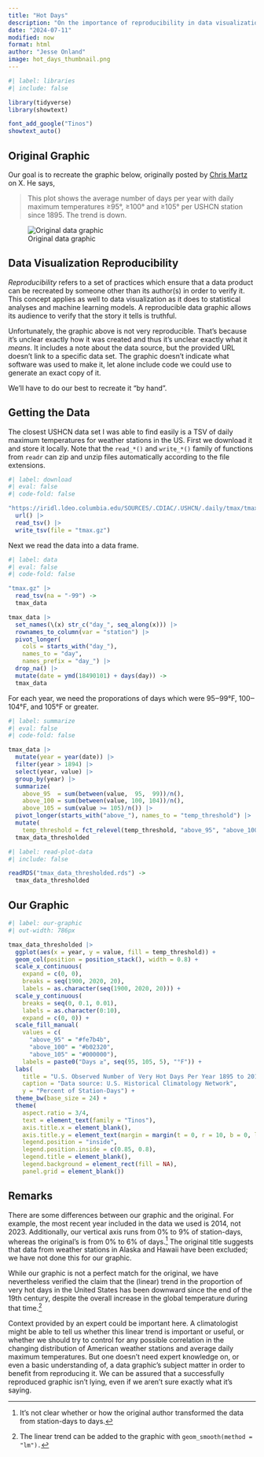 ```yaml
---
title: "Hot Days"
description: "On the importance of reproducibility in data visualization."
date: "2024-07-11"
modified: now
format: html
author: "Jesse Onland"
image: hot_days_thumbnail.png
---
```


```r
#| label: libraries
#| include: false

library(tidyverse)
library(showtext)

font_add_google("Tinos")
showtext_auto() 
```

## Original Graphic

Our goal is to recreate the graphic below, originally posted by [Chris Martz](https://x.com/ChrisMartzWX) on X. He says, 

> This plot shows the average number of days per year with daily maximum temperatures ≥95°, ≥100° and ≥105° per USHCN station since 1895. The trend is down.

![Original data graphic](original.jpg)

## Data Visualization Reproducibility

_Reproducibility_ refers to a set of practices which ensure that a data product can be recreated by someone other than its author(s) in order to verify it. This concept applies as well to data visualization as it does to statistical analyses and machine learning models. A reproducible data graphic allows its audience to verify that the story it tells is truthful.

Unfortunately, the graphic above is not very reproducible. That's because it's unclear exactly how it was created and thus it's unclear exactly what it _means_. It includes a note about the data source, but the provided URL doesn't link to a specific data set. The graphic doesn't indicate what software was used to make it, let alone include code we could use to generate an exact copy of it.

We'll have to do our best to recreate it "by hand".

## Getting the Data

The closest USHCN data set I was able to find easily is a TSV of daily maximum temperatures for weather stations in the US. First we download it and store it locally. Note that the `read_*()` and `write_*()` family of functions from `readr` can zip and unzip files automatically according to the file extensions.

```r
#| label: download
#| eval: false
#| code-fold: false

"https://iridl.ldeo.columbia.edu/SOURCES/.CDIAC/.USHCN/.daily/tmax/tmax/[T]data.tsv" |>
  url() |>
  read_tsv() |>
  write_tsv(file = "tmax.gz")  
```

Next we read the data into a data frame.

```r
#| label: data
#| eval: false
#| code-fold: false

"tmax.gz" |>
  read_tsv(na = "-99") ->
  tmax_data

tmax_data |>
  set_names(\(x) str_c("day_", seq_along(x))) |>
  rownames_to_column(var = "station") |>
  pivot_longer(
    cols = starts_with("day_"), 
    names_to = "day", 
    names_prefix = "day_") |>
  drop_na() |>
  mutate(date = ymd(18490101) + days(day)) ->
  tmax_data
```

For each year, we need the proporations of days which were 95‒99°F, 100‒104°F, and 105°F or greater.

```r
#| label: summarize
#| eval: false
#| code-fold: false

tmax_data |>
  mutate(year = year(date)) |>
  filter(year > 1894) |>
  select(year, value) |>
  group_by(year) |>
  summarize(
    above_95  = sum(between(value,  95,  99))/n(),
    above_100 = sum(between(value, 100, 104))/n(),
    above_105 = sum(value >= 105)/n()) |>
  pivot_longer(starts_with("above_"), names_to = "temp_threshold") |>
  mutate(
    temp_threshold = fct_relevel(temp_threshold, "above_95", "above_100")) ->
  tmax_data_thresholded
```

```r
#| label: read-plot-data
#| include: false

readRDS("tmax_data_thresholded.rds") ->
  tmax_data_thresholded
```

## Our Graphic

```r
#| label: our-graphic
#| out-width: 786px

tmax_data_thresholded |>
  ggplot(aes(x = year, y = value, fill = temp_threshold)) +
  geom_col(position = position_stack(), width = 0.8) +
  scale_x_continuous(
    expand = c(0, 0), 
    breaks = seq(1900, 2020, 20),
    labels = as.character(seq(1900, 2020, 20))) +
  scale_y_continuous(
    breaks = seq(0, 0.1, 0.01),
    labels = as.character(0:10),
    expand = c(0, 0)) +
  scale_fill_manual(
    values = c(
      "above_95" = "#fe7b4b",
      "above_100" = "#b02320",
      "above_105" = "#000000"),
    labels = paste0("Days ≥", seq(95, 105, 5), "°F")) +
  labs(
    title = "U.S. Observed Number of Very Hot Days Per Year 1895 to 2014",
    caption = "Data source: U.S. Historical Climatology Network",
    y = "Percent of Station-Days") +
  theme_bw(base_size = 24) +
  theme(
    aspect.ratio = 3/4,
    text = element_text(family = "Tinos"),
    axis.title.x = element_blank(),
    axis.title.y = element_text(margin = margin(t = 0, r = 10, b = 0, l = 0)),
    legend.position = "inside",
    legend.position.inside = c(0.85, 0.8),
    legend.title = element_blank(),
    legend.background = element_rect(fill = NA),
    panel.grid = element_blank())
```

## Remarks

There are some differences between our graphic and the original. For example, the most recent year included in the data we used is 2014, not 2023. Additionally, our vertical axis runs from 0% to 9% of station-days, whereas the original's is from 0% to 6% of days.^[It's not clear whether or how the original author transformed the data from station-days to days.] The original title suggests that data from weather stations in Alaska and Hawaii have been excluded; we have not done this for our graphic.

While our graphic is not a perfect match for the original, we have nevertheless verified the claim that the (linear) trend in the proportion of very hot days in the United States has been downward since the end of the 19th century, despite the overall increase in the global temperature during that time.^[The linear trend can be added to the graphic with `geom_smooth(method = "lm").`]

Context provided by an expert could be important here. A climatologist might be able to tell us whether this linear trend is important or useful, or whether we should try to control for any possible correlation in the changing distribution of American weather stations and average daily maximum temperatures. But one doesn't need expert knowledge on, or even a basic understanding of, a data graphic's subject matter in order to benefit from reproducing it. We can be assured that a successfully reproduced graphic isn't lying, even if we aren't sure exactly what it's saying.